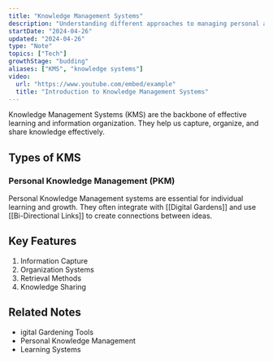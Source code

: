 ```yaml
---
title: "Knowledge Management Systems"
description: "Understanding different approaches to managing personal and organizational knowledge"
startDate: "2024-04-26"
updated: "2024-04-26"
type: "Note"
topics: ["Tech"]
growthStage: "budding"
aliases: ["KMS", "knowledge systems"]
video:
  url: "https://www.youtube.com/embed/example"
  title: "Introduction to Knowledge Management Systems"
---
```



Knowledge Management Systems (KMS) are the backbone of effective learning and information organization. They help us capture, organize, and share knowledge effectively.

## Types of KMS

### Personal Knowledge Management (PKM)

<RemoteImage
  src="https://res.cloudinary.com/dg3gyk0gu/image/upload/c_scale,f_auto,q_auto:good,w_1200/v1590958542/maggieappleton.com/notes/roam-garden/quickopen.gif"
  alt="Example of a personal knowledge management system in action"
  width="900px"
  framed
/>

Personal Knowledge Management systems are essential for individual learning and growth. They often integrate with [[Digital Gardens]] and use [[Bi-Directional Links]] to create connections between ideas.

## Key Features

1. Information Capture
2. Organization Systems
3. Retrieval Methods
4. Knowledge Sharing

## Related Notes

- igital Gardening Tools
- Personal Knowledge Management
- Learning Systems
